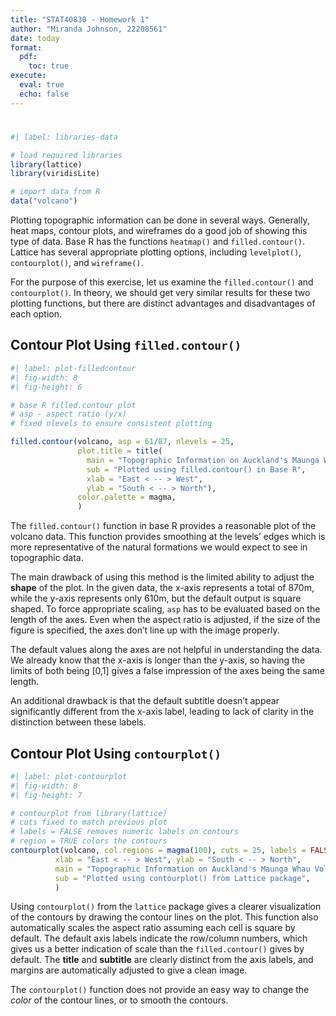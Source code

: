 ```yaml
---
title: "STAT40830 - Homework 1"
author: "Miranda Johnson, 22208561"
date: today
format: 
  pdf:
    toc: true
execute:
  eval: true
  echo: false
---
```


# \textcolor{purple}{Volcano Topographic Information}

```r
#| label: libraries-data

# load required libraries
library(lattice)
library(viridisLite)

# import data from R
data("volcano")
```

Plotting topographic information can be done in several ways.  Generally, heat maps, contour plots, and wireframes do a good job of showing this type of data.  Base R has the functions `heatmap()` and `filled.contour()`.  Lattice has several appropriate plotting options, including `levelplot()`, `contourplot()`, and `wireframe()`.

For the purpose of this exercise, let us examine the `filled.contour()` and `contourplot()`. In theory, we should get very similar results for these two plotting functions, but there are distinct advantages and disadvantages of each option.

## Contour Plot Using `filled.contour()`

```r
#| label: plot-filledcontour
#| fig-width: 8
#| fig-height: 6

# base R filled.contour plot
# asp - aspect ratio (y/x)
# fixed nlevels to ensure consistent plotting

filled.contour(volcano, asp = 61/87, nlevels = 25,
               plot.title = title(
                 main = "Topographic Information on Auckland's Maunga Whau Volcano",
                 sub = "Plotted using filled.contour() in Base R",
                 xlab = "East < -- > West",
                 ylab = "South < -- > North"),
               color.palette = magma,
               )
```

The `filled.contour()` function in base R provides a reasonable plot of the volcano data.  This function provides smoothing at the levels' edges which is more representative of the natural formations we would expect to see in topographic data.

The main drawback of using this method is the limited ability to adjust the **shape** of the plot. In the given data, the x-axis represents a total of 870m, while the y-axis represents only 610m, but the default output is square shaped. To force appropriate scaling, `asp` has to be evaluated based on the length of the axes. Even when the aspect ratio is adjusted, if the size of the figure is specified, the axes don't line up with the image properly.  

The default values along the axes are not helpful in understanding the data. We already know that the x-axis is longer than the y-axis, so having the limits of both being [0,1] gives a false impression of the axes being the same length.

An additional drawback is that the default subtitle doesn't appear significantly different from the x-axis label, leading to lack of clarity in the distinction between these labels.


## Contour Plot Using `contourplot()`

```r
#| label: plot-contourplot
#| fig-width: 8
#| fig-height: 7

# contourplot from library(lattice)
# cuts fixed to match previous plot
# labels = FALSE removes numeric labels on contours
# region = TRUE colors the contours
contourplot(volcano, col.regions = magma(100), cuts = 25, labels = FALSE, region = TRUE,
          xlab = "East < -- > West", ylab = "South < -- > North",
          main = "Topographic Information on Auckland's Maunga Whau Volcano",
          sub = "Plotted using contourplot() from Lattice package",
          )
```

Using `contourplot()` from the `lattice` package gives a clearer visualization of the contours by drawing the contour lines on the plot.  This function also automatically scales the aspect ratio assuming each cell is square by default.  The default axis labels indicate the row/column numbers, which gives us a better indication of scale than the `filled.contour()` gives by default.  The **title** and **subtitle** are clearly distinct from the axis labels, and margins are automatically adjusted to give a clean image.

The `contourplot()` function does not provide an easy way to change the *color* of the contour lines, or to smooth the contours.
